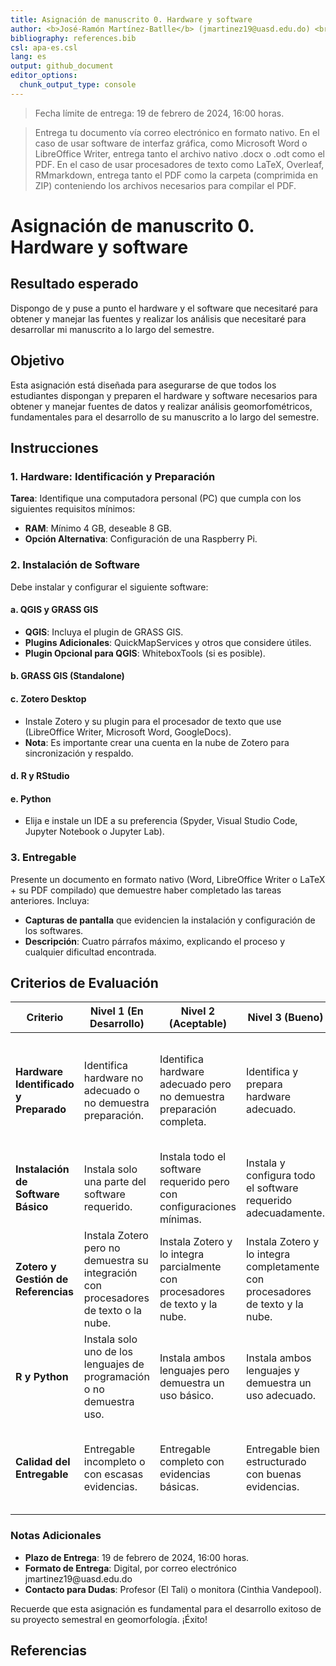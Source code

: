 ```yaml
---
title: Asignación de manuscrito 0. Hardware y software
author: <b>José-Ramón Martínez-Batlle</b> (jmartinez19@uasd.edu.do) <br> Facultad de Ciencias, Universidad Autónoma de Santo Domingo (UASD) <br> Santo Domingo, República Dominicana
bibliography: references.bib
csl: apa-es.csl
lang: es
output: github_document
editor_options: 
  chunk_output_type: console
---
```


<!-- asignacion-00.md se genera a partir de asignacion-00.Rmd Por favor, edita ese archivo. -->

> Fecha límite de entrega: 19 de febrero de 2024, 16:00 horas.

> Entrega tu documento vía correo electrónico en formato nativo. En el caso de usar software de interfaz gráfica, como Microsoft Word o LibreOffice Writer, entrega tanto el archivo nativo .docx o .odt como el PDF. En el caso de usar procesadores de texto como LaTeX, Overleaf, RMmarkdown, entrega tanto el PDF como la carpeta (comprimida en ZIP) conteniendo los archivos necesarios para compilar el PDF.

# Asignación de manuscrito 0. Hardware y software

## Resultado esperado

Dispongo de y puse a punto el hardware y el software que necesitaré para obtener y manejar las fuentes y realizar los análisis que necesitaré para desarrollar mi manuscrito a lo largo del semestre.

## Objetivo

Esta asignación está diseñada para asegurarse de que todos los estudiantes dispongan y preparen el hardware y software necesarios para obtener y manejar fuentes de datos y realizar análisis geomorfométricos, fundamentales para el desarrollo de su manuscrito a lo largo del semestre.

## Instrucciones

### 1. Hardware: Identificación y Preparación

**Tarea**: Identifique una computadora personal (PC) que cumpla con los siguientes requisitos mínimos:

- **RAM**: Mínimo 4 GB, deseable 8 GB.
- **Opción Alternativa**: Configuración de una Raspberry Pi.

### 2. Instalación de Software

Debe instalar y configurar el siguiente software:

#### a. QGIS y GRASS GIS

- **QGIS**: Incluya el plugin de GRASS GIS.
- **Plugins Adicionales**: QuickMapServices y otros que considere útiles.
- **Plugin Opcional para QGIS**: WhiteboxTools (si es posible).

#### b. GRASS GIS (Standalone)

#### c. Zotero Desktop

- Instale Zotero y su plugin para el procesador de texto que use (LibreOffice Writer, Microsoft Word, GoogleDocs).
- **Nota**: Es importante crear una cuenta en la nube de Zotero para sincronización y respaldo.

#### d. R y RStudio

#### e. Python

- Elija e instale un IDE a su preferencia (Spyder, Visual Studio Code, Jupyter Notebook o Jupyter Lab).

### 3. Entregable

Presente un documento en formato nativo (Word, LibreOffice Writer o LaTeX + su PDF compilado) que demuestre haber completado las tareas anteriores. Incluya:

- **Capturas de pantalla** que evidencien la instalación y configuración de los softwares.
- **Descripción**: Cuatro párrafos máximo, explicando el proceso y cualquier dificultad encontrada.

## Criterios de Evaluación

| Criterio | Nivel 1 (En Desarrollo) | Nivel 2 (Aceptable) | Nivel 3 (Bueno) | Nivel 4 (Excelente) |
|----------|-------------------------|---------------------|-----------------|---------------------|
| **Hardware Identificado y Preparado** | Identifica hardware no adecuado o no demuestra preparación. | Identifica hardware adecuado pero no demuestra preparación completa. | Identifica y prepara hardware adecuado. | Identifica y prepara hardware adecuado de manera excepcional, incluyendo opciones alternativas como Raspberry Pi. |
| **Instalación de Software Básico** | Instala solo una parte del software requerido. | Instala todo el software requerido pero con configuraciones mínimas. | Instala y configura todo el software requerido adecuadamente. | Instala, configura y demuestra un uso avanzado de todo el software requerido. |
| **Zotero y Gestión de Referencias** | Instala Zotero pero no demuestra su integración con procesadores de texto o la nube. | Instala Zotero y lo integra parcialmente con procesadores de texto y la nube. | Instala Zotero y lo integra completamente con procesadores de texto y la nube. | Demuestra un uso avanzado de Zotero en la gestión de referencias y sincronización en la nube. |
| **R y Python** | Instala solo uno de los lenguajes de programación o no demuestra uso. | Instala ambos lenguajes pero demuestra un uso básico. | Instala ambos lenguajes y demuestra un uso adecuado. | Demuestra un uso avanzado de ambos lenguajes de programación en contextos de geomorfología. |
| **Calidad del Entregable** | Entregable incompleto o con escasas evidencias. | Entregable completo con evidencias básicas. | Entregable bien estructurado con buenas evidencias. | Entregable excepcionalmente bien elaborado con evidencias detalladas y explicaciones claras. |

### Notas Adicionales

- **Plazo de Entrega**: 19 de febrero de 2024, 16:00 horas.
- **Formato de Entrega**: Digital, por correo electrónico jmartinez19\@uasd.edu.do
- **Contacto para Dudas**: Profesor (El Tali) o monitora (Cinthia Vandepool).

Recuerde que esta asignación es fundamental para el desarrollo exitoso de su proyecto semestral en geomorfología. ¡Éxito!

## Referencias
